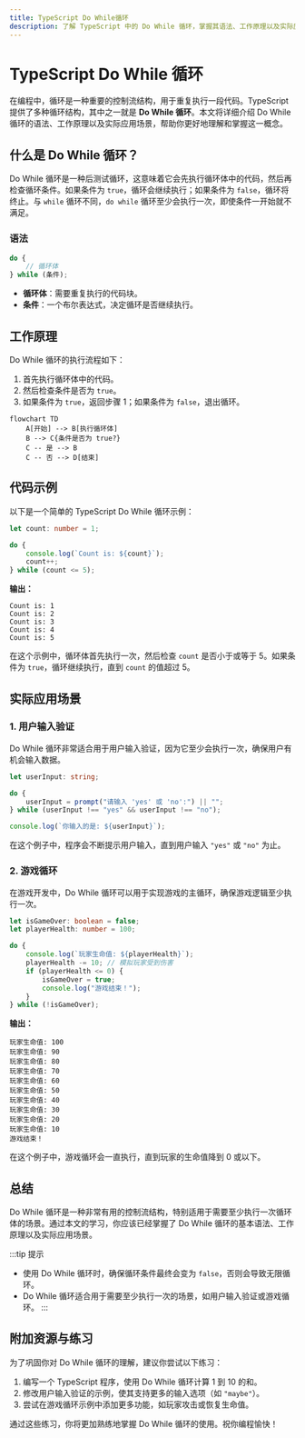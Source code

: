 ```yaml
---
title: TypeScript Do While循环
description: 了解 TypeScript 中的 Do While 循环，掌握其语法、工作原理以及实际应用场景。适合初学者的全面指南。
---
```


# TypeScript Do While 循环

在编程中，循环是一种重要的控制流结构，用于重复执行一段代码。TypeScript 提供了多种循环结构，其中之一就是 **Do While 循环**。本文将详细介绍 Do While 循环的语法、工作原理以及实际应用场景，帮助你更好地理解和掌握这一概念。

## 什么是 Do While 循环？

Do While 循环是一种后测试循环，这意味着它会先执行循环体中的代码，然后再检查循环条件。如果条件为 `true`，循环会继续执行；如果条件为 `false`，循环将终止。与 `while` 循环不同，`do while` 循环至少会执行一次，即使条件一开始就不满足。

### 语法

```typescript
do {
    // 循环体
} while (条件);
```

- **循环体**：需要重复执行的代码块。
- **条件**：一个布尔表达式，决定循环是否继续执行。

## 工作原理

Do While 循环的执行流程如下：

1. 首先执行循环体中的代码。
2. 然后检查条件是否为 `true`。
3. 如果条件为 `true`，返回步骤 1；如果条件为 `false`，退出循环。

```mermaid
flowchart TD
    A[开始] --> B[执行循环体]
    B --> C{条件是否为 true?}
    C -- 是 --> B
    C -- 否 --> D[结束]
```

## 代码示例

以下是一个简单的 TypeScript Do While 循环示例：

```typescript
let count: number = 1;

do {
    console.log(`Count is: ${count}`);
    count++;
} while (count <= 5);
```

**输出：**

```
Count is: 1
Count is: 2
Count is: 3
Count is: 4
Count is: 5
```

在这个示例中，循环体首先执行一次，然后检查 `count` 是否小于或等于 5。如果条件为 `true`，循环继续执行，直到 `count` 的值超过 5。

## 实际应用场景

### 1. 用户输入验证

Do While 循环非常适合用于用户输入验证，因为它至少会执行一次，确保用户有机会输入数据。

```typescript
let userInput: string;

do {
    userInput = prompt("请输入 'yes' 或 'no':") || "";
} while (userInput !== "yes" && userInput !== "no");

console.log(`你输入的是: ${userInput}`);
```

在这个例子中，程序会不断提示用户输入，直到用户输入 `"yes"` 或 `"no"` 为止。

### 2. 游戏循环

在游戏开发中，Do While 循环可以用于实现游戏的主循环，确保游戏逻辑至少执行一次。

```typescript
let isGameOver: boolean = false;
let playerHealth: number = 100;

do {
    console.log(`玩家生命值: ${playerHealth}`);
    playerHealth -= 10; // 模拟玩家受到伤害
    if (playerHealth <= 0) {
        isGameOver = true;
        console.log("游戏结束！");
    }
} while (!isGameOver);
```

**输出：**

```
玩家生命值: 100
玩家生命值: 90
玩家生命值: 80
玩家生命值: 70
玩家生命值: 60
玩家生命值: 50
玩家生命值: 40
玩家生命值: 30
玩家生命值: 20
玩家生命值: 10
游戏结束！
```

在这个例子中，游戏循环会一直执行，直到玩家的生命值降到 0 或以下。

## 总结

Do While 循环是一种非常有用的控制流结构，特别适用于需要至少执行一次循环体的场景。通过本文的学习，你应该已经掌握了 Do While 循环的基本语法、工作原理以及实际应用场景。

:::tip 提示
- 使用 Do While 循环时，确保循环条件最终会变为 `false`，否则会导致无限循环。
- Do While 循环适合用于需要至少执行一次的场景，如用户输入验证或游戏循环。
:::

## 附加资源与练习

为了巩固你对 Do While 循环的理解，建议你尝试以下练习：

1. 编写一个 TypeScript 程序，使用 Do While 循环计算 1 到 10 的和。
2. 修改用户输入验证的示例，使其支持更多的输入选项（如 `"maybe"`）。
3. 尝试在游戏循环示例中添加更多功能，如玩家攻击或恢复生命值。

通过这些练习，你将更加熟练地掌握 Do While 循环的使用。祝你编程愉快！
